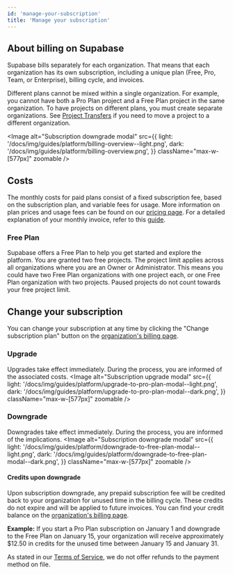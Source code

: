 ```yaml
---
id: 'manage-your-subscription'
title: 'Manage your subscription'
---
```


## About billing on Supabase
Supabase bills separately for each organization. That means that each organization has its own subscription, including a unique plan (Free, Pro, Team, or Enterprise), billing cycle, and invoices.

Different plans cannot be mixed within a single organization. For example, you cannot have both a Pro Plan project and a Free Plan project in the same organization. To have projects on different plans, you must create separate organizations. See [Project Transfers](docs/guides/platform/project-transfer) if you need to move a project to a different organization.

<Image
  alt="Subscription downgrade modal"
  src={{
    light: '/docs/img/guides/platform/billing-overview--light.png',
    dark: '/docs/img/guides/platform/billing-overview.png',
  }}
  className="max-w-[577px]"
  zoomable
/>

## Costs
The monthly costs for paid plans consist of a fixed subscription fee, based on the subscription plan, and variable fees for usage. More information on plan prices and usage fees can be found on our [pricing page](https://supabase.com/pricing). For a detailed explanation of your monthly invoice, refer to this [guide](/docs/guides/platform/your-monthly-invoice).

### Free Plan
Supabase offers a Free Plan to help you get started and explore the platform. You are granted two free projects. The project limit applies across all organizations where you are an Owner or Administrator. This means you could have two Free Plan organizations with one project each, or one Free Plan organization with two projects. Paused projects do not count towards your free project limit.

## Change your subscription
You can change your subscription at any time by clicking the "Change subscription plan" button on the [organization's billing page](https://supabase.com/dashboard/org/_/billing).

### Upgrade
Upgrades take effect immediately. During the process, you are informed of the associated costs.
<Image
  alt="Subscription upgrade modal"
  src={{
    light: '/docs/img/guides/platform/upgrade-to-pro-plan-modal--light.png',
    dark: '/docs/img/guides/platform/upgrade-to-pro-plan-modal--dark.png',
  }}
  className="max-w-[577px]"
  zoomable
/>

### Downgrade
Downgrades take effect immediately. During the process, you are informed of the implications.
<Image
  alt="Subscription downgrade modal"
  src={{
    light: '/docs/img/guides/platform/downgrade-to-free-plan-modal--light.png',
    dark: '/docs/img/guides/platform/downgrade-to-free-plan-modal--dark.png',
  }}
  className="max-w-[577px]"
  zoomable
/>

#### Credits upon downgrade
Upon subscription downgrade, any prepaid subscription fee will be credited back to your organization for unused time in the billing cycle. These credits do not expire and will be applied to future invoices. You can find your credit balance on the [organization's billing page](https://supabase.com/dashboard/org/_/billing).

**Example:**
If you start a Pro Plan subscription on January 1 and downgrade to the Free Plan on January 15, your organization will receive approximately $12.50 in credits for the unused time between January 15 and January 31.

As stated in our [Terms of Service](https://supabase.com/terms#1-fees), we do not offer refunds to the payment method on file.



